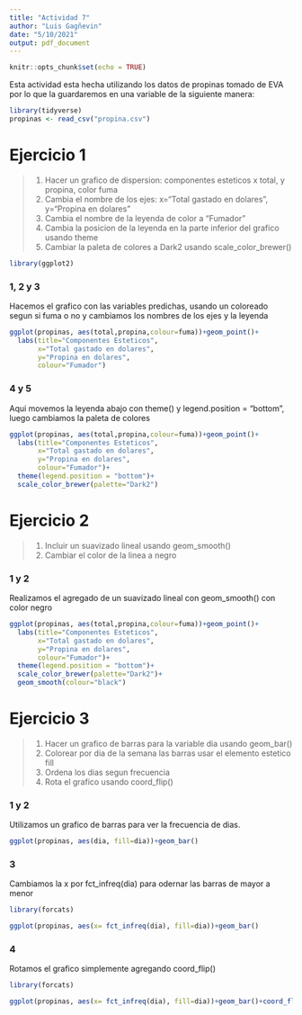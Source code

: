 ```yaml
---
title: "Actividad 7"
author: "Luis Gagñevin"
date: "5/10/2021"
output: pdf_document
---
```

\newcommand{\m}{\ \newline\textcolor{blue}{Comentario: }\textcolor{red}}

```r
knitr::opts_chunk$set(echo = TRUE)
```

Esta actividad esta hecha utilizando los datos de propinas tomado de EVA por lo que la guardaremos en una variable de la siguiente manera:
```r
library(tidyverse)
propinas <- read_csv("propina.csv")
```
# Ejercicio 1

> 1. Hacer un grafico de dispersion: componentes esteticos x total, y propina, color fuma
2. Cambia el nombre de los ejes: x="Total gastado en dolares", y="Propina en dolares"
3. Cambia el nombre de la leyenda de color a "Fumador"
4. Cambia la posicion de la leyenda en la parte inferior del grafico usando theme
5. Cambiar la paleta de colores a Dark2 usando scale_color_brewer()

```r
library(ggplot2)
```

### 1, 2 y 3
Hacemos el grafico con las variables predichas, usando un coloreado segun si fuma o no y cambiamos los nombres de los ejes y la leyenda
```r
ggplot(propinas, aes(total,propina,colour=fuma))+geom_point()+
  labs(title="Componentes Esteticos",
       x="Total gastado en dolares",
       y="Propina en dolares",
       colour="Fumador")
```

### 4 y 5
Aqui movemos la leyenda abajo con theme() y legend.position = "bottom", luego cambiamos la paleta de colores
```r
ggplot(propinas, aes(total,propina,colour=fuma))+geom_point()+
  labs(title="Componentes Esteticos",
       x="Total gastado en dolares",
       y="Propina en dolares",
       colour="Fumador")+
  theme(legend.position = "bottom")+
  scale_color_brewer(palette="Dark2")
```


# Ejercicio 2

> 1. Incluir un suavizado lineal usando geom_smooth()
2. Cambiar el color de la linea a negro

### 1 y 2
Realizamos el agregado de un suavizado lineal con geom_smooth() con color negro
```r
ggplot(propinas, aes(total,propina,colour=fuma))+geom_point()+
  labs(title="Componentes Esteticos",
       x="Total gastado en dolares",
       y="Propina en dolares",
       colour="Fumador")+
  theme(legend.position = "bottom")+
  scale_color_brewer(palette="Dark2")+ 
  geom_smooth(colour="black")
```
\m{Usar method = lm en geom_smooth}

# Ejercicio 3

> 1. Hacer un grafico de barras para la variable dia usando geom_bar()
2. Colorear por dia de la semana las barras usar el elemento estetico fill
3. Ordena los dias segun frecuencia
4. Rota el grafico usando coord_flip()

### 1 y 2
Utilizamos un grafico de barras para ver la frecuencia de dias.
```r
ggplot(propinas, aes(dia, fill=dia))+geom_bar()
```

### 3
Cambiamos la x por fct_infreq(dia) para odernar las barras de mayor a menor
```r
library(forcats)

ggplot(propinas, aes(x= fct_infreq(dia), fill=dia))+geom_bar()
```
### 4 
Rotamos el grafico simplemente agregando coord_flip()
```r
library(forcats)

ggplot(propinas, aes(x= fct_infreq(dia), fill=dia))+geom_bar()+coord_flip()
```

\m{Excelente}


